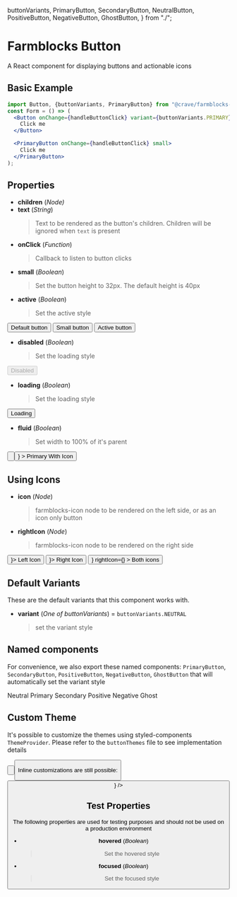 
  buttonVariants,
  PrimaryButton,
  SecondaryButton,
  NeutralButton,
  PositiveButton,
  NegativeButton,
  GhostButton,
} from "./";

<Meta title="Form/Button" />

# Farmblocks Button

A React component for displaying buttons and actionable icons

## Basic Example

```jsx
import Button, {buttonVariants, PrimaryButton} from "@crave/farmblocks-button";
const Form = () => (
  <Button onChange={handleButtonClick} variant={buttonVariants.PRIMARY} small>
    Click me
  </Button>

  <PrimaryButton onChange={handleButtonClick} small>
    Click me
  </PrimaryButton>
);
```

## Properties

- **children** (_Node)_
- **text** (_String_)
  > Text to be rendered as the button's children. Children will be ignored when `text` is present
- **onClick** (_Function_)
  > Callback to listen to button clicks
- **small** (_Boolean_)
  > Set the button height to 32px. The default height is 40px
- **active** (_Boolean_)
  > Set the active style

<Preview>
  <Story name="Default">
    <Button onClick={action("onClick")}>Default button</Button>
  </Story>
  <Story name="Small">
    <Button onClick={action("onClick")} small>
      Small button
    </Button>
  </Story>
  <Story name="Active">
    <Button onClick={action("onClick")} active>
      Active button
    </Button>
  </Story>
</Preview>

- **disabled** (_Boolean_)
  > Set the loading style

<Preview>
  <Story name="Disabled">
    <Button onClick={action("onClick")} disabled>
      Disabled
    </Button>
  </Story>
</Preview>

- **loading** (_Boolean_)
  > Set the loading style

<Preview>
  <Story name="Loading">
    <Button loading>Loading</Button>
  </Story>
</Preview>

- **fluid** (_Boolean_)
  > Set width to 100% of it's parent

<Preview>
  <Story name="Fluid">
    <div style={{ width: 400, height: 150, background: "rgba(0, 0, 0, 0.32)" }}>
      <Button variant={buttonVariants.PRIMARY} fluid text="Primary" />
      <br />
      <Button
        variant={buttonVariants.PRIMARY}
        fluid
        icon={<MdSettings size={22} />}
      >
        Primary With Icon
      </Button>
    </div>
  </Story>
</Preview>

## Using Icons

- **icon** (_Node_)
  > farmblocks-icon node to be rendered on the left side, or as an icon only button
- **rightIcon** (_Node_)
  > farmblocks-icon node to be rendered on the right side

<Preview>
  <Story name="With icon">
    <Button onClick={action("onClick")} icon={<MdSettings size={22} />}>
      Left Icon
    </Button>
  </Story>
  <Story name="With right icon">
    <Button onClick={action("onClick")} rightIcon={<SmChevronDown size={20} />}>
      Right Icon
    </Button>
  </Story>
  <Story name="With both icons">
    <Button
      onClick={action("onClick")}
      icon={<MdSettings size={22} />}
      rightIcon={<SmChevronDown size={20} />}
    >
      Both icons
    </Button>
  </Story>
</Preview>

## Default Variants

These are the default variants that this component works with.

- **variant** (_One of buttonVariants_) = `buttonVariants.NEUTRAL`
  > set the variant style

<Preview>
  <Story id="form-button-all-variants-with-default-size--default" />
</Preview>

## Named components

For convenience, we also export these named components: `PrimaryButton`, `SecondaryButton`, `PositiveButton`, `NegativeButton`, `GhostButton` that will automatically set the variant style

<Preview>
  <Story name="NeutralButton">
    <NeutralButton>Neutral</NeutralButton>
  </Story>
  <Story name="PrimaryButton">
    <PrimaryButton>Primary</PrimaryButton>
  </Story>
  <Story name="SecondaryButton">
    <SecondaryButton>Secondary</SecondaryButton>
  </Story>
  <Story name="PositiveButton">
    <PositiveButton>Positive</PositiveButton>
  </Story>
  <Story name="NegativeButton">
    <NegativeButton>Negative</NegativeButton>
  </Story>
  <Story name="GhostButton">
    <GhostButton>Ghost</GhostButton>
  </Story>
</Preview>

## Custom Theme

It's possible to customize the themes using styled-components `ThemeProvider`. Please refer to the `buttonThemes` file to see implementation details

<Preview>
  <Story name="Custom Theme">
    <ThemeProvider
      theme={{
        [buttonVariants.PRIMARY]: {
          normal: { backgroundColor: "deeppink" },
          hover: { backgroundColor: "blueviolet" },
        },
        myVariant: {
          normal: {
            backgroundColor: "chartreuse",
            textColor: "tomato",
          },
          hover: {
            textColor: "slateblue",
            borderColor: "tomato",
            borderWidth: 4,
          },
        },
      }}
    >
      <Button
        variant={buttonVariants.PRIMARY}
        onClick={action("buttonClicked")}
        text="🦄 My Beautiful Primary Button"
      />
      <br />
      <Button
        variant="myVariant"
        onClick={action("buttonClicked")}
        text="🦄 My Beautiful Own Variant"
      />
    </ThemeProvider>
  </Story>
</Preview>

Inline customizations are still possible:

<Preview>
  <Story name="extended style">
    <Button
      css="
        font-family: serif;
        .left-icon {
          font-size: 3em;
        }
      "
      text="Label"
      icon={<MdEdit />}
    />
  </Story>
</Preview>

## Test Properties

The following properties are used for testing purposes and should not be used on a production environment

- **hovered** (_Boolean_)
  > Set the hovered style
- **focused** (_Boolean_)
  > Set the focused style
